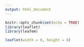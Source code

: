 ```yaml
---
output: html_document
---
```



```r
knitr::opts_chunk$set(echo = TRUE)
library(leaflet)
library(leafem)
```


<link rel="stylesheet" href="https://unpkg.com/leaflet@1.7.1/dist/leaflet.css" integrity="sha512-xodZBNTC5n17Xt2atTPuE1HxjVMSvLVW9ocqUKLsCC5CXdbqCmblAshOMAS6/keqq/sMZMZ19scR4PsZChSR7A==" crossorigin="" />

<script src="https://unpkg.com/leaflet@1.7.1/dist/leaflet.js" integrity="sha512-XQoYMqMTK8LvdxXYG3nZ448hOEQiglfqkJs1NOQV44cWnUrBc8PkAOcXy20w0vlaXaVUearIOBhiXZ5V3ynxwA==" crossorigin=""></script>

<script src="https://d3js.org/d3.v7.min.js"></script>

<script src="https://unpkg.com/georaster"></script>

<script src="https://unpkg.com/georaster-layer-for-leaflet/dist/georaster-layer-for-leaflet.min.js"></script>

```r
leaflet(width = 0, height = 0)
```


<style>
        /* Overall map style */
        #map {position: absolute; top: 0; bottom: 0; left: 0; right: 0;}

        .legend {
            padding: 6px 8px;
            font: 14px Arial, Helvetica, sans-serif;
            background: white;
            background: rgba(255, 255, 255, 0.8);
            /*box-shadow: 0 0 15px rgba(0, 0, 0, 0.2);*/
            /*border-radius: 5px;*/
            line-height: 24px;
            color: #555;
        }

        .legend h4 {
            text-align: left;
            font-size: 16px;
            margin: 2px 12px 8px;
            color: #777;
        }

        .legend span {
            position: relative;
            margin: 0 0px 0 8px;
            bottom: 3px;
        }

        .legend i {
            width: 18px;
            height: 18px;
            float: left;
            margin: 0 8px 0 14px;
            opacity: 1;
        }

        .legend i.icon {
            background-size: 18px;
            background-color: rgba(255, 255, 255, 1);
        }
	</style>


<div id="map" style="width: 100%; height: 480px; position: relative;"></div>

<script>
  // Load base tiles ----

  // OpenStreetMap Tiles
    // Dark Matter Tiles
  var DarkMatter = L.tileLayer('https://cartodb-basemaps-{s}.global.ssl.fastly.net/dark_all/{z}/{x}/{y}.png', {
    attribution: '&copy; <a href="https://carto.com/attributions">CARTO</a>'
  });

  // Initiate leaflet ----
  // This needs to be done before loading the Georasters
  var map = L.map('map', { 
      center: [56.25, 12], // Centered on Denmark
      zoom: 7, // Worked well
      layers: [DarkMatter] // Default layers
  });

  // Set URL to cog
  var random_rast_dk_url = "https://s3.eu-central-1.amazonaws.com/sustainscapes.data/CS1Int.tif"

  // Load georaster layer and add to map
  parseGeoraster(random_rast_dk_url).then(georaster => {
      var random_rast_dk = new GeoRasterLayer({
          georaster,
          opacity: 0.75,
          resolution: 128, // 128 seems to be a good compromise
           pixelValuesToColorFn: function(pixelValues) {
            var pixelValue = pixelValues[0];
            // Define the color scale range
            var colorScale = d3.scaleSequential(d3.interpolateViridis)
                               .domain([1, 62]);

            // Check if pixel value is within the scale range
            if (pixelValue >= 1 && pixelValue <= 62) {
                // Return color based on pixel value
                return colorScale(pixelValue);
            } else {
                // Return transparent color for values outside the scale
                return 'rgba(0, 0, 0, 0)'; // Fully transparent color
            }
        }
    });

    random_rast_dk.addTo(map);
});

// Define legend
var legend = L.control({ position: "bottomright" });
legend.onAdd = function(map) {
    var div = L.DomUtil.create("div", "legend");
    
    div.innerHTML += "<h4>Projected landuse</h4>";
    div.innerHTML += '<div class="legend-gradient" id="legend-gradient"></div>';
    div.innerHTML += '<span class="legend-min">1</span><span class="legend-max">62</span>'; // Adjust the min and max values

    return div;
};

// Add legend
legend.addTo(map);



</script>

